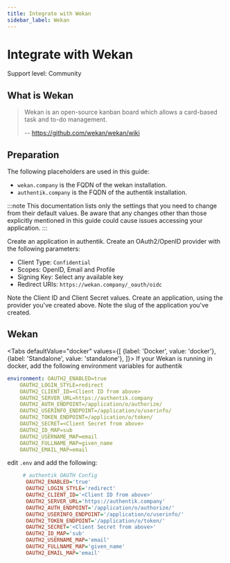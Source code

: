 ```yaml
---
title: Integrate with Wekan
sidebar_label: Wekan
---
```


# Integrate with Wekan

<span class="badge badge--secondary">Support level: Community</span>

## What is Wekan

> Wekan is an open-source kanban board which allows a card-based task and to-do management.
>
> -- https://github.com/wekan/wekan/wiki

## Preparation

The following placeholders are used in this guide:

- `wekan.company` is the FQDN of the wekan installation.
- `authentik.company` is the FQDN of the authentik installation.

:::note
This documentation lists only the settings that you need to change from their default values. Be aware that any changes other than those explicitly mentioned in this guide could cause issues accessing your application.
:::

Create an application in authentik. Create an OAuth2/OpenID provider with the following parameters:

- Client Type: `Confidential`
- Scopes: OpenID, Email and Profile
- Signing Key: Select any available key
- Redirect URIs: `https://wekan.company/_oauth/oidc`

Note the Client ID and Client Secret values. Create an application, using the provider you've created above. Note the slug of the application you've created.

## Wekan


<Tabs
  defaultValue="docker"
  values={[
    {label: 'Docker', value: 'docker'},
    {label: 'Standalone', value: 'standalone'},
  ]}>
  <TabItem value="docker">
If your Wekan is running in docker, add the following environment variables for authentik

```yaml
environment: OAUTH2_ENABLED=true
    OAUTH2_LOGIN_STYLE=redirect
    OAUTH2_CLIENT_ID=<Client ID from above>
    OAUTH2_SERVER_URL=https://authentik.company
    OAUTH2_AUTH_ENDPOINT=/application/o/authorize/
    OAUTH2_USERINFO_ENDPOINT=/application/o/userinfo/
    OAUTH2_TOKEN_ENDPOINT=/application/o/token/
    OAUTH2_SECRET=<Client Secret from above>
    OAUTH2_ID_MAP=sub
    OAUTH2_USERNAME_MAP=email
    OAUTH2_FULLNAME_MAP=given_name
    OAUTH2_EMAIL_MAP=email
```

  </TabItem>
  <TabItem value="standalone">

edit `.env` and add the following:

```ini
     # authentik OAUTH Config
      OAUTH2_ENABLED='true'
      OAUTH2_LOGIN_STYLE='redirect'
      OAUTH2_CLIENT_ID='<Client ID from above>'
      OAUTH2_SERVER_URL='https://authentik.company'
      OAUTH2_AUTH_ENDPOINT='/application/o/authorize/'
      OAUTH2_USERINFO_ENDPOINT='/application/o/userinfo/'
      OAUTH2_TOKEN_ENDPOINT='/application/o/token/'
      OAUTH2_SECRET='<Client Secret from above>'
      OAUTH2_ID_MAP='sub'
      OAUTH2_USERNAME_MAP='email'
      OAUTH2_FULLNAME_MAP='given_name'
      OAUTH2_EMAIL_MAP='email'
```

  </TabItem>
</Tabs>
